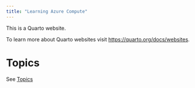 ```yaml
---
title: "Learning Azure Compute"
---
```


This is a Quarto website.

To learn more about Quarto websites visit <https://quarto.org/docs/websites>.

# Topics

See [Topics](topics.html)
